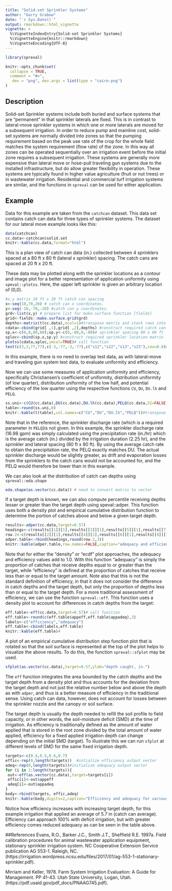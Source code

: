 ```yaml
---
title: "Solid-set Sprinkler Systems"
author: "Garry Grabow"
date: "`r Sys.Date()`"
output: rmarkdown::html_vignette
vignette: >
  %\VignetteIndexEntry{Solid-set Sprinkler Systems}
  %\VignetteEngine{knitr::rmarkdown}
  %\VignetteEncoding{UTF-8}
---
```

```r
library(spreval)
```

```r
knitr::opts_chunk$set(
  collapse = TRUE,
  comment = "#>",
   dev = "png", dev.args = list(type = "cairo-png")
)
```
## Description
Solid-set Sprinkler systems include both buried and surface systems that are "permanent" in that sprinkler laterals are fixed.  This is in contrast to lateral-move sprinkler systems in which one or more laterals are moved for a subsequent irrigation.  In order to reduce pump and mainline cost, solid-set systems are normally divided into zones so that the pumping requirement based on the peak use rate of the crop for the whole field matches the system requirement (flow rate) of the zone.  In this way all zones can be operated sequentially over an irrigation event before the initial zone requires a subsequent irrigation.  These systems are generally more expensive than lateral move or hose-pull traveling gun systems due to the installed infrastructure, but do allow greater flexibility in operation.   These systems are typically found in higher value agriculture (fruit or nut trees) or in wastewater irrigation.  Residential and commercial turf irrigation systems are similar, and the functions in `spreval` can be used for either application.

## Example
Data for this example are taken from the `catchcan` dataset.  This data set contains catch can data for three types of sprinkler systems.  The dataset for our lateral move example looks like this:
```r
data(catchcan)
cc.data<-catchcan$solid.set
knitr::kable(cc.data,format="html")
```
This is a plan view of catch can data (in.) collected between 4 sprinklers spaced at a 80 ft x 80 ft (lateral x sprinkler) spacing. The catch cans are spaced at 20 ft x 20 ft.

These data may be plotted along with the sprinkler locations as a contour and image plot for a better representation of application uniformity using `speval::plotss`.  Here, the upper left sprinkler is given an arbitrary location of (0,0).

```r
#x,y matrix 20 ft x 20 ft catch can spacing
x<-seq(10,70,20) # catch can x coordinates. 
y<-seq(-10,-70,-20) #catch can y coordinates. 
grd<-list(x,y) # prepare list for make.surface function [fields]
grid<-fields::make.surface.grid(grd)
depths<-matrix(t(cc.data),ncol=1)#transpose matrix and stack rows into 1 column
cdata<-cbind(grid[ ,1],grid[ ,2],depths) #construct required catch can data matrix (x,y, depth)
sp.x<-c(0,0,80,80);sp.y<-c(0,-80,0,-80)# sprinkler spacing 80 x 80 ft
sploc<-cbind(sp.x,sp.y) #construct required sprinkler location matrix
plotss(cdata,sploc,imcol=TRUE)# call function
text(c(3,3,77,77),c(-3,-77,-3,-77),c("s12","s22","s13","s23"),cex=0.8)# label sprinklers as in reference
```

In this example, there is no need to overlap test data, as with lateral-move and traveling gun system test data, to evaluate uniformity and efficiency.

Now we can use some measures of application uniformity and efficiency, specifically Christiansen's coefficient of uniformity, distribution uniformity (of low quarter), distribution uniformity of the low half, and potential efficiency of the low quarter using the respective functions `CU`, `DU`, `DU.lh` and `PELQ`.
```r
ss.uni<-c(CU(cc.data),DU(cc.data),DU.lh(cc.data),PELQ(cc.data,SI=FALSE,rate=16.98,ss=80,sl=80,dur=2.25))# use U.S. cust. units
table<-round(ss.uni,0)
knitr::kable(t(table),col.names=c("CU","DU","DU.lh","PELQ"))#transpose array (table) for display

```

Note that in the reference, the sprinkler discharge rate (which is a required parameter in `PELQ`)is not given. In this example, the sprinkler discharge rate (16.98 gpm) was simply calculated using the precipitation rate (in./hr) which is the average catch (in.) divided by the irrigation duration (2.25 hr), and the sprinkler and lateral spacing (80 ft x 80 ft). By using the average catch rate to obtain the precipitation rate, the PELQ exactly matches DU. The actual sprinkler discharge would be slightly greater, as drift and evaporation losses from the sprinklers to the catch cans would not be accounted for, and the PELQ would therefore be lower than in this example.

We can also look at the distribution of catch can depths using `spreval::eda.shape`

```r
eda.shape(as.vector(cc.data)) # need to convert matrix to vector
```

If a target depth is known, we can also compute percentile receiving depths lesser or greater than the target depth using speval::adper.  This function uses both a density plot and empirical cumulative distribution function to determine the portion of catches above and below a given target depth.

```r
results<-adper(cc.data,target=0.57)
headings<-c(results[[1]][1],results[[3]][1],results[[5]][1],results[[7]][1])#extract label elements
row.2<-c(results[[2]][1],results[[4]][1],results[[6]][1],results[[8]][1]) #extract value elements
adper.table<-rbind(headings,round(row.2,3))
knitr::kable(adper.table,row.names=FALSE,caption="adequacy and efficiency using density and cumulative distributions")
```

Note that for either the "density" or "ecdf" plot approaches, the adequacy and efficiency values add to 1.0.  With this function "adequacy" is simply the proportion of catches that receive depths equal to or greater than the target, while "efficiency" is defined at the proportion of catches that receive less than or equal to the target amount.  Note also that this is not the standard definition of efficiency, in that it does not consider the difference in catch depths and the target depth, but only the proportion of depths less than or equal to the target depth.  For a more traditional assessment of efficiency, we can use the function `spreval::eff`.  This function uses a density plot to account for differences in catch depths from the target:

```r
eff.table<-eff(cc.data,target=0.57)# call function
eff.table<-round(c(eff.table$appeff,eff.table$appadeq),3)
labels<-c("efficiency","adequacy")
eff.table<-cbind(labels,eff.table)
knitr::kable(eff.table)#
```

A plot of an empirical cumulative distribution step function plot that is rotated so that the soil surface is represented at the top of the plot helps to visualize the above results. To do this, the function `spreval::sfplot` may be used.

```r
sfplot(as.vector(cc.data),target=0.57,ylab="depth caught, in.")
```

The `eff` function integrates the area bounded by the catch depths and the target depth from a density plot and thus accounts for the deviation from the target depth and not just the relative number below and above the depth as with `adper`, and thus is a better measure of efficiency in the traditional sense. Using catch can data, however, does not account for losses between the sprinkler nozzle and the canopy or soil surface.

The target depth is usually the depth needed to refill the soil profile to field capacity, or in other words, the soil-moisture deficit (SMD) at the time of irrigation.  As efficiency is traditionally defined as the amount of water applied that is stored in the root zone divided by the total amount of water applied, efficiency for a fixed applied irrigation depth can change depending on the initial SMD (target). To illustrate this we can run `sfplot` at different levels of SMD for the same fixed irrigation depth.

```r
targets<-c(0.4,0.5,0.6,0.7)
effic<-rep(0,length(targets))  #intialize efficiency output vector
adeq<-rep(0,length(targets))#initialize adequacy output vector
for (i in 1:length(targets)){
 out<-eff(as.vector(cc.data),target=targets[i])
 effic[i]<-out$appeff
 adeq[i]<-out$appadeq
}
body<-rbind(targets, effic,adeq)
knitr::kable(body,digits=2,caption="Efficiency and adequacy for various target depths, using example catch can data")#

```

Notice how efficiency increases with increasing target depth, for this example irrigation that applied an average of 5.7 in (catch can average). Efficiency can approach 100% with deficit irrigation, but with greater efficiency comes reduced adequacy as can be seen in the table above.  

##References
Evans, R.O., Barker J.C., Smith J.T., Sheffield R.E. 1997a.  Field calibration procedures for animal wastewater application equipment, stationary sprinkler irrigation system. NC Cooperative Extension Service publication AG 553-1.  Raleigh, NC.
(https://irrigation.wordpress.ncsu.edu/files/2017/01/ag-553-1-stationary-sprinkler.pdf).

Mirriam and Keller, 1978. Farm System Irrigation Evaluation: A Guide for Management.  PP 41-43.
Utah State University, Logan, Utah. (https://pdf.usaid.gov/pdf_docs/PNAAG745.pdf).
